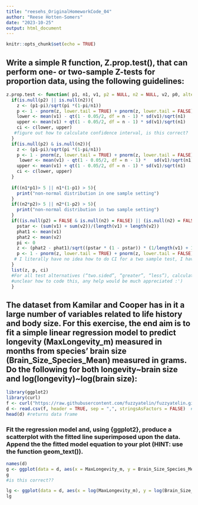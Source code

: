 ```yaml
---
title: "reesehs_OriginalHomeworkCode_04"
author: "Reese Hotten-Somers"
date: "2023-10-25"
output: html_document
---
```


```r
knitr::opts_chunk$set(echo = TRUE)
```

## Write a simple R function, Z.prop.test(), that can perform one- or two-sample Z-tests for proportion data, using the following guidelines:
```r

z.prop.test <- function( p1, n1, v1, p2 = NULL, n2 = NULL, v2, p0, alternative = c("two.sided", "less", "greater"), conf.levels = 0.95) {
  if(is.null(p2) || is.null(n2)){
    z <- (p1-pi)/sqrt(pi *(1-pi/n1))
    p <- 1 - pnorm(z, lower.tail = TRUE) + pnorm(z, lower.tail = FALSE)
    lower <- mean(v1) - qt(1 - 0.05/2, df = n - 1) * sd(v1)/sqrt(n1)
    upper <- mean(v1) + qt(1 - 0.05/2, df = n - 1) * sd(v1)/sqrt(n1)
    ci <- c(lower, upper)
   #figure out how to calculate confidence interval, is this correct?
  }
  if(is.null(p2) & is.null(n2)){
    z <- (p1-pi)/sqrt(pi *(1-pi/n1))
    p <- 1 - pnorm(z, lower.tail = TRUE) + pnorm(z, lower.tail = FALSE)
     lower <- mean(v1) - qt(1 - 0.05/2, df = n - 1) *   sd(v1)/sqrt(n1)
    upper <- mean(v1) + qt(1 - 0.05/2, df = n - 1) * sd(v1)/sqrt(n1)
    ci <- c(lower, upper)
  }
  
  if((n1*p1)> 5 || n1*(1-p1) > 5){
    print("non-normal distribution in one sample setting")
  }
  if((n2*p2)> 5 || n2*(1-p2) > 5){
    print("non-normal distribution in two sample setting")
  }
  if((is.null(p2) = FALSE & is.null(n2) = FALSE) || (is.null(n2) = FALSE || is.null(p2) = FALSE)){
    pstar <- (sum(v1) + sum(v2))/(length(v1) + length(v2))
    phat1 <- mean(v1)
    phat2 <- mean(v2)
    pi <- 0
    z <- (phat2 - phat1)/sqrt((pstar * (1 - pstar)) * (1/length(v1) + 1/length(v2)))
    p <- 1 - pnorm(z, lower.tail = TRUE) + pnorm(z, lower.tail = FALSE)
   # I literally have no idea how to do CI for a two sample test, I have looked everywhere. 
  }
  list(z, p, ci)
  #For all test alternatives (“two.sided”, “greater”, “less”), calculate symmetric CIs based on quantiles of the normal distribution rather than worrying about calculating single-limit confidence bounds.
  #unclear how to code this, any help would be much appreciated :')
  }
```

## The dataset from Kamilar and Cooper has in it a large number of variables related to life history and body size. For this exercise, the end aim is to fit a simple linear regression model to predict longevity (MaxLongevity_m) measured in months from species’ brain size (Brain_Size_Species_Mean) measured in grams. Do the following for both longevity~brain size and log(longevity)~log(brain size):

```r
library(ggplot2)
library(curl)
f <- curl("https://raw.githubusercontent.com/fuzzyatelin/fuzzyatelin.github.io/master/AN588_Fall23/KamilarAndCooperData.csv") #imports data about zombies
d <- read.csv(f, header = TRUE, sep = ",", stringsAsFactors = FALSE)  #reads data and creates data frame from it
head(d) #returns data frame
```

### Fit the regression model and, using {ggplot2}, produce a scatterplot with the fitted line superimposed upon the data. Append the the fitted model equation to your plot (HINT: use the function geom_text()).
```r
names(d)
g <- ggplot(data = d, aes(x = MaxLongevity_m, y = Brain_Size_Species_Mean)) + geom_point() + geom_smooth(method = "lm", formula = y ~ x)
g
#is this correct??

lg <- ggplot(data = d, aes(x = log(MaxLongevity_m), y = log(Brain_Size_Species_Mean))) + geom_point() + geom_smooth(method = "lm", formula = y ~ x)
lg
```

